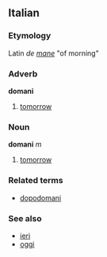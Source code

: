 ==Italian==
===Etymology===
Latin ''de [[mane]]'' "of morning"
===Adverb===
'''domani'''

# [[tomorrow]]

===Noun===
'''domani''' ''m''

# [[tomorrow]]

===Related terms===
*[[dopodomani]]

===See also===
*[[ieri]]
*[[oggi]]
